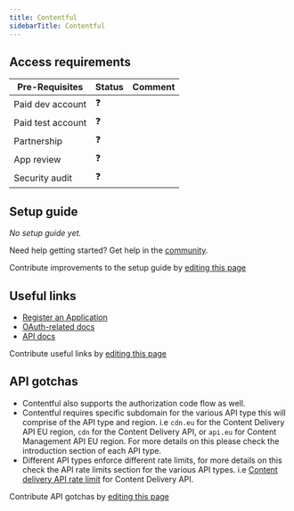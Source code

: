 ```yaml
---
title: Contentful
sidebarTitle: Contentful
---
```



<Overview />
<PreBuiltTooling />
<PreBuiltUseCases />

## Access requirements
| Pre-Requisites | Status | Comment|
| - | - | - |
| Paid dev account | ❓ |  |
| Paid test account | ❓ |  |
| Partnership | ❓ | |
| App review | ❓ |  |
| Security audit | ❓ | |


## Setup guide

_No setup guide yet._

<Tip>Need help getting started? Get help in the [community](https://nango.dev/slack).</Tip>

<Note>Contribute improvements to the setup guide by [editing this page](https://github.com/nangohq/nango/tree/master/docs-v2/integrations/all/contentful.mdx)</Note>


## Useful links

-   [Register an Application](https://app.contentful.com/account/profile/developers/applications)
-   [OAuth-related docs](https://www.contentful.com/developers/docs/extensibility/oauth/)
-   [API docs](https://www.contentful.com/developers/docs/references/)

<Note>Contribute useful links by [editing this page](https://github.com/nangohq/nango/tree/master/docs-v2/integrations/all/contentful.mdx)</Note>

## API gotchas
-   Contentful also supports the authorization code flow as well.
-   Contentful requires specific subdomain for the various API type this will comprise of the API type and region. i.e `cdn.eu` for the Content Delivery API EU region, `cdn` for the Content Delivery API, or `api.eu` for Content Management API EU region. For more details on this please check the introduction section of each API type.
-   Different API types enforce different rate limits, for more details on this check the API rate limits section for the various API types. i.e [Content delivery API rate limit](https://www.contentful.com/developers/docs/references/content-delivery-api/#/introduction/api-rate-limits) for Content Delivery API.

<Note>Contribute API gotchas by [editing this page](https://github.com/nangohq/nango/tree/master/docs-v2/integrations/all/contentful.mdx)</Note>
